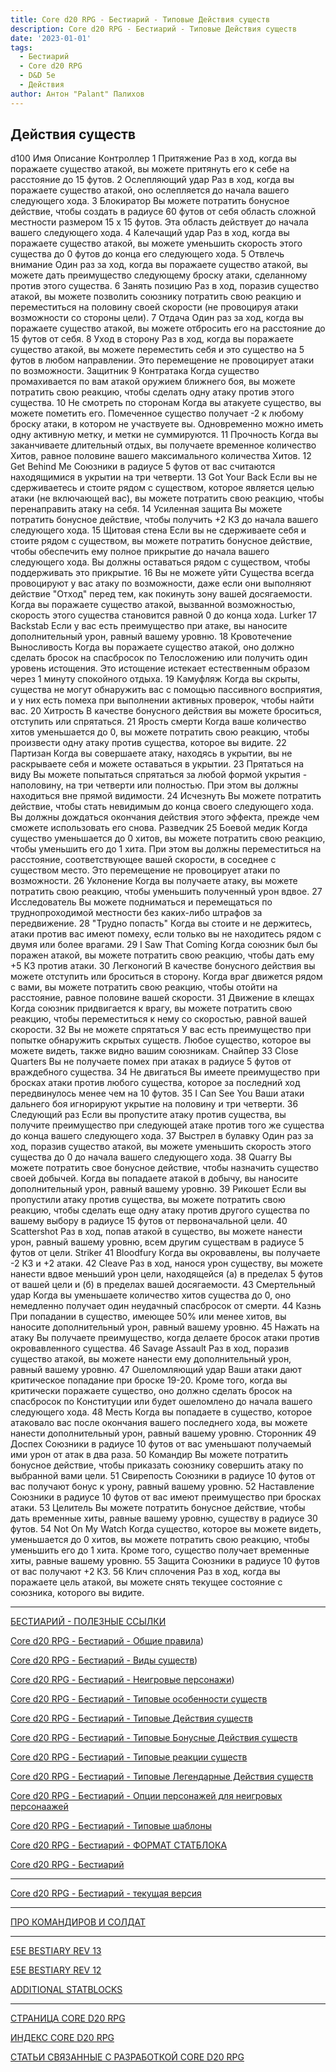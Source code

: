 ```yaml
---
title: Core d20 RPG - Бестиарий - Типовые Действия существ
description: Core d20 RPG - Бестиарий - Типовые Действия существ
date: '2023-01-01'
tags:
  - Бестиарий
  - Core d20 RPG
  - D&D 5e
  - Действия
author: Антон "Palant" Палихов
---
```


## Действия существ

d100 Имя Описание
Контроллер
1 Притяжение Раз в ход, когда вы поражаете существо атакой, вы можете притянуть его к себе на расстояние до 15 футов.
2 Ослепляющий удар Раз в ход, когда вы поражаете существо атакой, оно ослепляется до начала вашего следующего хода.
3 Блокиратор Вы можете потратить бонусное действие, чтобы создать в радиусе 60 футов от себя область сложной местности размером 15 х 15 футов. Эта область действует до начала вашего следующего хода.
4 Калечащий удар Раз в ход, когда вы поражаете существо атакой, вы можете уменьшить скорость этого существа до 0 футов до конца его следующего хода.
5 Отвлечь внимание Один раз за ход, когда вы поражаете существо атакой, вы можете дать преимущество следующему броску атаки, сделанному против этого существа.
6 Занять позицию Раз в ход, поразив существо атакой, вы можете позволить союзнику потратить свою реакцию и переместиться на половину своей скорости (не провоцируя атаки возможности со стороны цели).
7 Отдача Один раз за ход, когда вы поражаете существо атакой, вы можете отбросить его на расстояние до 15 футов от себя.
8 Уход в сторону Раз в ход, когда вы поражаете существо атакой, вы можете переместить себя и это существо на 5 футов в любом направлении. Это перемещение не провоцирует атаки по возможности.
Защитник
9 Контратака Когда существо промахивается по вам атакой оружием ближнего боя, вы можете потратить свою реакцию, чтобы сделать одну атаку против этого существа.
10 Не смотреть по сторонам Когда вы атакуете существо, вы можете пометить его. Помеченное существо получает -2 к любому броску атаки, в котором не участвуете вы. Одновременно можно иметь одну активную метку, и метки не суммируются.
11 Прочность Когда вы заканчиваете длительный отдых, вы получаете временное количество Хитов, равное половине вашего максимального количества Хитов.
12 Get Behind Me Союзники в радиусе 5 футов от вас считаются находящимися в укрытии на три четверти.
13 Got Your Back Если вы не сдерживаетесь и стоите рядом с существом, которое является целью атаки (не включающей вас), вы можете потратить свою реакцию, чтобы перенаправить атаку на себя.
14 Усиленная защита Вы можете потратить бонусное действие, чтобы получить +2 КЗ до начала вашего следующего хода.
15 Щитовая стена Если вы не сдерживаете себя и стоите рядом с существом, вы можете потратить бонусное действие, чтобы обеспечить ему полное прикрытие до начала вашего следующего хода. Вы должны оставаться рядом с существом, чтобы поддерживать это прикрытие.
16 Вы не можете уйти Существа всегда провоцируют у вас атаку по возможности, даже если они выполняют действие "Отход" перед тем, как покинуть зону вашей досягаемости. Когда вы поражаете существо атакой, вызванной возможностью, скорость этого существа становится равной 0 до конца хода.
Lurker
17 Backstab Если у вас есть преимущество при атаке, вы наносите дополнительный урон, равный вашему уровню.
18 Кровотечение Выносливость Когда вы поражаете существо атакой, оно должно сделать бросок на спасбросок по Телосложению или получить один уровень истощения. Это истощение истекает естественным образом через 1 минуту спокойного отдыха.
19 Камуфляж Когда вы скрыты, существа не могут обнаружить вас с помощью пассивного восприятия, и у них есть помеха при выполнении активных проверок, чтобы найти вас.
20 Хитрость В качестве бонусного действия вы можете броситься, отступить или спрятаться.
21 Ярость смерти Когда ваше количество хитов уменьшается до 0, вы можете потратить свою реакцию, чтобы произвести одну атаку против существа, которое вы видите.
22 Партизан Когда вы совершаете атаку, находясь в укрытии, вы не раскрываете себя и можете оставаться в укрытии.
23 Прятаться на виду Вы можете попытаться спрятаться за любой формой укрытия - наполовину, на три четверти или полностью. При этом вы должны находиться вне прямой видимости.
24 Исчезнуть Вы можете потратить действие, чтобы стать невидимым до конца своего следующего хода. Вы должны дождаться окончания действия этого эффекта, прежде чем сможете использовать его снова.
Разведчик
25 Боевой медик Когда существо уменьшается до 0 хитов, вы можете потратить свою реакцию, чтобы уменьшить его до 1 хита. При этом вы должны переместиться на расстояние, соответствующее вашей скорости, в соседнее с существом место. Это перемещение не провоцирует атаки по возможности.
26 Уклонение Когда вы получаете атаку, вы можете потратить свою реакцию, чтобы уменьшить полученный урон вдвое.
27 Исследователь Вы можете подниматься и перемещаться по труднопроходимой местности без каких-либо штрафов за передвижение.
28 "Трудно попасть" Когда вы стоите и не держитесь, атаки против вас имеют помеху, если только вы не находитесь рядом с двумя или более врагами.
29 I Saw That Coming Когда союзник был бы поражен атакой, вы можете потратить свою реакцию, чтобы дать ему +5 КЗ против атаки.
30 Легконогий В качестве бонусного действия вы можете отступить или броситься в сторону. Когда враг движется рядом с вами, вы можете потратить свою реакцию, чтобы отойти на расстояние, равное половине вашей скорости.
31 Движение в клещах Когда союзник придвигается к врагу, вы можете потратить свою реакцию, чтобы переместиться к нему со скоростью, равной вашей скорости.
32 Вы не можете спрятаться У вас есть преимущество при попытке обнаружить скрытых существ. Любое существо, которое вы можете видеть, также видно вашим союзникам.
Снайпер
33 Close Quarters Вы не получаете помех при атаках в радиусе 5 футов от враждебного существа.
34 Не двигаться Вы имеете преимущество при бросках атаки против любого существа, которое за последний ход передвинулось менее чем на 10 футов.
35 I Can See You Ваши атаки дальнего боя игнорируют укрытие на половину и три четверти.
36 Следующий раз Если вы пропустите атаку против существа, вы получите преимущество при следующей атаке против того же существа до конца вашего следующего хода.
37 Выстрел в булавку Один раз за ход, поразив существо атакой, вы можете уменьшить скорость этого существа до 0 до начала вашего следующего хода.
38 Quarry Вы можете потратить свое бонусное действие, чтобы назначить существо своей добычей. Когда вы попадаете атакой в добычу, вы наносите дополнительный урон, равный вашему уровню.
39 Рикошет Если вы пропустили атаку против существа, вы можете потратить свою реакцию, чтобы сделать еще одну атаку против другого существа по вашему выбору в радиусе 15 футов от первоначальной цели.
40 Scattershot Раз в ход, попав атакой в существо, вы можете нанести урон, равный вашему уровню, всем другим существам в радиусе 5 футов от цели.
Striker
41 Bloodfury Когда вы окровавлены, вы получаете -2 КЗ и +2 атаки.
42 Cleave Раз в ход, нанося урон существу, вы можете нанести вдвое меньший урон цели, находящейся (а) в пределах 5 футов от вашей цели и (б) в пределах вашей досягаемости.
43 Смертельный удар Когда вы уменьшаете количество хитов существа до 0, оно немедленно получает один неудачный спасбросок от смерти.
44 Казнь При попадании в существо, имеющее 50% или менее хитов, вы наносите дополнительный урон, равный вашему уровню.
45 Нажать на атаку Вы получаете преимущество, когда делаете бросок атаки против окровавленного существа.
46 Savage Assault Раз в ход, поразив существо атакой, вы можете нанести ему дополнительный урон, равный вашему уровню.
47 Ошеломляющий удар Ваши атаки дают критическое попадание при броске 19-20. Кроме того, когда вы критически поражаете существо, оно должно сделать бросок на спасбросок по Конституции или будет ошеломлено до начала вашего следующего хода.
48 Месть Когда вы попадаете в существо, которое атаковало вас после окончания вашего последнего хода, вы можете нанести дополнительный урон, равный вашему уровню.
Сторонник
49 Доспех Союзники в радиусе 10 футов от вас уменьшают получаемый ими урон от атак в два раза.
50 Командир Вы можете потратить бонусное действие, чтобы приказать союзнику совершить атаку по выбранной вами цели.
51 Свирепость Союзники в радиусе 10 футов от вас получают бонус к урону, равный вашему уровню.
52 Наставление Союзники в радиусе 10 футов от вас имеют преимущество при бросках атаки.
53 Целитель Вы можете потратить бонусное действие, чтобы дать временные хиты, равные вашему уровню, существу в радиусе 30 футов.
54 Not On My Watch Когда существо, которое вы можете видеть, уменьшается до 0 хитов, вы можете потратить свою реакцию, чтобы уменьшить его до 1 хита. Кроме того, существо получает временные хиты, равные вашему уровню.
55 Защита Союзники в радиусе 10 футов от вас получают +2 КЗ.
56 Клич сплочения Раз в ход, когда вы поражаете цель атакой, вы можете снять текущее состояние с союзника, которого вы видите.

---

[БЕСТИАРИЙ - ПОЛЕЗНЫЕ ССЫЛКИ](https://cyborgsandmages.com/posts/cored20rpg/bestiary-1)

[Core d20 RPG - Бестиарий - Общие правила](https://cyborgsandmages.com/posts/cored20rpg/bestiary-rules))

[Core d20 RPG - Бестиарий - Виды существ](https://cyborgsandmages.com/posts/cored20rpg/bestiary-creature-types))

[Core d20 RPG - Бестиарий - Неигровые персонажи](https://cyborgsandmages.com/posts/cored20rpg/bestiary-npc))

[Core d20 RPG - Бестиарий - Типовые особенности существ](https://cyborgsandmages.com/posts/cored20rpg/bestiary-traits)

[Core d20 RPG - Бестиарий - Типовые Действия существ](https://cyborgsandmages.com/posts/cored20rpg/bestiary-actions)

[Core d20 RPG - Бестиарий - Типовые Бонусные Действия существ](https://cyborgsandmages.com/posts/cored20rpg/bestiary-bonus-actions)

[Core d20 RPG - Бестиарий - Типовые реакции существ](https://cyborgsandmages.com/posts/cored20rpg/bestiary-reactions)

[Core d20 RPG - Бестиарий - Типовые Легендарные Действия существ](https://cyborgsandmages.com/posts/cored20rpg/bestiary-legendary-actions)

[Core d20 RPG - Бестиарий - Опции персонажей для неигровых персонаажей](https://cyborgsandmages.com/posts/cored20rpg/bestiary-pc-options-for-npc)

[Core d20 RPG - Бестиарий - Типовые шаблоны](https://cyborgsandmages.com/posts/cored20rpg/bestiary-templates)

[Core d20 RPG - Бестиарий - ФОРМАТ СТАТБЛОКА](/posts/cored20rpg/bestiary-statblock)

[Core d20 RPG - Бестиарий](https://cyborgsandmages.com/posts/core-d20/bestiary)

---

[Core d20 RPG - Бестиарий - текущая версия](https://1drv.ms/w/s!Atcrhwwo1lBA5JRFT2Ce_TYOF5UAEg?e=OkpOIj)

---

[ПРО КОМАНДИРОВ И СОЛДАТ](https://cyborgsandmages.com/posts/core-d20/about-commanders-and-units)

---

[E5E BESTIARY REV 13](https://1drv.ms/w/s!Atcrhwwo1lBA2YMLOf2_oW923CRzlw?e=zKguUK)

[E5E BESTIARY REV 12](https://1drv.ms/w/s!Atcrhwwo1lBA1_AFBntbrfdY9VE5-A?e=i427eK)

[ADDITIONAL STATBLOCKS](https://1drv.ms/w/s!Atcrhwwo1lBA19xPShMJ5qjesqPpaA?e=IkqJmE)

---

[СТРАНИЦА CORE D20 RPG](https://cyborgsandmages.com/cored20rpg/)

[ИНДЕКС CORE D20 RPG](https://cyborgsandmages.com/cored20rpg/1)

[СТАТЬИ СВЯЗАННЫЕ С РАЗРАБОТКОЙ CORE D20 RPG](https://cyborgsandmages.com/core-d20/1)

